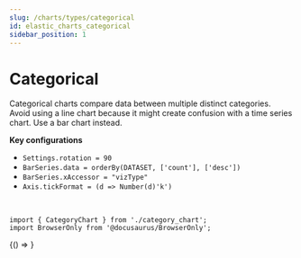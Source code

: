 ```yaml
---
slug: /charts/types/categorical
id: elastic_charts_categorical
sidebar_position: 1
---
```


# Categorical

Categorical charts compare data between multiple distinct categories. Avoid using a line chart because it might create confusion with a time series chart. Use a bar chart instead.

**Key configurations**

*   `Settings.rotation = 90`
*   `BarSeries.data = orderBy(DATASET, ['count'], ['desc'])`
*   `BarSeries.xAccessor = "vizType"`
*   `Axis.tickFormat = (d => Number(d)'k')`

<br />

```mdx-code-block
import { CategoryChart } from './category_chart';
import BrowserOnly from '@docusaurus/BrowserOnly';
```

<BrowserOnly>
  {() => <CategoryChart />}
</BrowserOnly>
